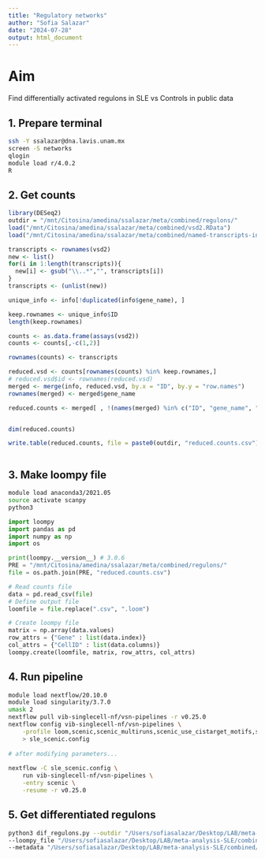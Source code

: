 ```yaml
---
title: "Regulatory networks"
author: "Sofia Salazar"
date: "2024-07-28"
output: html_document
---
```


# Aim

Find differentially activated regulons in SLE vs Controls in public data 


## 1. Prepare terminal

```bash
ssh -Y ssalazar@dna.lavis.unam.mx
screen -S networks
qlogin
module load r/4.0.2
R
```

## 2. Get counts

```r
library(DESeq2)
outdir = "/mnt/Citosina/amedina/ssalazar/meta/combined/regulons/"
load("/mnt/Citosina/amedina/ssalazar/meta/combined/vsd2.RData")
load("/mnt/Citosina/amedina/ssalazar/meta/combined/named-transcripts-info.RData")

transcripts <- rownames(vsd2) 
new <- list()
for(i in 1:length(transcripts)){
  new[i] <- gsub("\\..*","", transcripts[i])
}
transcripts <- (unlist(new))

unique_info <- info[!duplicated(info$gene_name), ]

keep.rownames <- unique_info$ID
length(keep.rownames)

counts <- as.data.frame(assays(vsd2))
counts <- counts[,-c(1,2)]

rownames(counts) <- transcripts

reduced.vsd <- counts[rownames(counts) %in% keep.rownames,]
# reduced.vsd$id <- rownames(reduced.vsd)
merged <- merge(info, reduced.vsd, by.x = "ID", by.y = "row.names")
rownames(merged) <- merged$gene_name

reduced.counts <- merged[ , !(names(merged) %in% c("ID", "gene_name", "transcript_biotype"))]


dim(reduced.counts)

write.table(reduced.counts, file = paste0(outdir, "reduced.counts.csv"), sep = ",", eol = "\n", na = "NA", row.names = T, col.names = T, quote = F)



```

## 3. Make loompy file

```bash
module load anaconda3/2021.05
source activate scanpy
python3
```

```python
import loompy
import pandas as pd
import numpy as np
import os

print(loompy.__version__) # 3.0.6
PRE = "/mnt/Citosina/amedina/ssalazar/meta/combined/regulons/"
file = os.path.join(PRE, "reduced.counts.csv")

# Read counts file
data = pd.read_csv(file)
# Define output file
loomfile = file.replace(".csv", ".loom")

# Create loompy file
matrix = np.array(data.values)
row_attrs = {"Gene" : list(data.index)}
col_attrs = {"CellID" : list(data.columns)}
loompy.create(loomfile, matrix, row_attrs, col_attrs)
```

## 4. Run pipeline

```bash
module load nextflow/20.10.0
module load singularity/3.7.0
umask 2
nextflow pull vib-singlecell-nf/vsn-pipelines -r v0.25.0
nextflow config vib-singlecell-nf/vsn-pipelines \
    -profile loom,scenic,scenic_multiruns,scenic_use_cistarget_motifs,scenic_use_cistarget_tracks,hg38,singularity \
    > sle_scenic.config
    
# after modifying parameters...
    
nextflow -C sle_scenic.config \
    run vib-singlecell-nf/vsn-pipelines \
    -entry scenic \
    -resume -r v0.25.0
```

## 5. Get differentiated regulons

```bash
python3 dif_regulons.py --outdir "/Users/sofiasalazar/Desktop/LAB/meta-analysis-SLE/combined/regulon/results" \
--loompy_file "/Users/sofiasalazar/Desktop/LAB/meta-analysis-SLE/combined/regulon/results/multi_runs_regulons_auc_trk.loom" \
--metadata "/Users/sofiasalazar/Desktop/LAB/meta-analysis-SLE/combined/data/all_data.csv"
```

